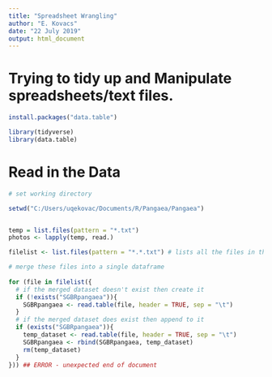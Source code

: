 ```yaml
---
title: "Spreadsheet Wrangling"
author: "E. Kovacs"
date: "22 July 2019"
output: html_document
---
```


# Trying to tidy up and Manipulate spreadsheets/text files.

```r
install.packages("data.table")

library(tidyverse)
library(data.table)

```

# Read in the Data 

```r
# set working directory

setwd("C:/Users/uqekovac/Documents/R/Pangaea/Pangaea")


temp = list.files(pattern = "*.txt")
photos <- lapply(temp, read.)

filelist <- list.files(pattern = "*.*.txt") # lists all the files in the directory

# merge these files into a single dataframe
 
for (file in filelist({
  # if the merged dataset doesn't exist then create it
  if (!exists("SGBRpangaea")){
    SGBRpangaea <- read.table(file, header = TRUE, sep = "\t")
  }
  # if the merged dataset does exist then append to it
  if (exists("SGBRpangaea")){
    temp_dataset <- read.table(file, header = TRUE, sep = "\t")
    SGBRpangaea <- rbind(SGBRpangaea, temp_dataset)
    rm(temp_dataset)
  }
})) ## ERROR - unexpected end of document



```

